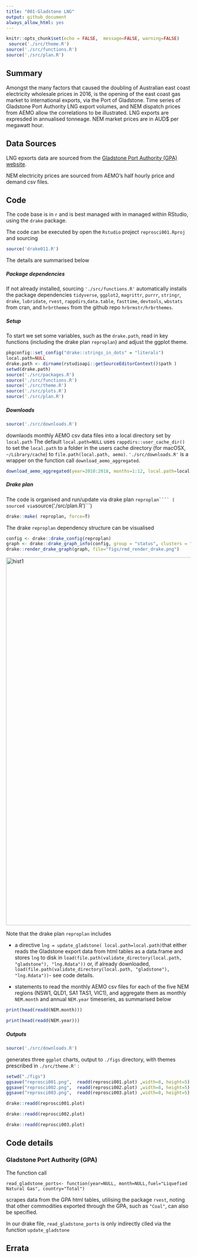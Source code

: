 ```yaml
---
title: "001-Gladstone LNG"
output: github_document
always_allow_html: yes
---
```


```r
knitr::opts_chunk$set(echo = FALSE,  message=FALSE, warning=FALSE)
 source('./src/theme.R')
source('./src/functions.R')
source('./src/plan.R')

```

## Summary

Amongst the many factors that caused the doubling of Australian east coast electricity wholesale prices in 2016, is the opening of the east coast gas market to international exports, via the Port of Gladstone. 
Time series of Gladstone Port Authority LNG export volumes, and NEM  dispatch prices from AEMO allow  the correlations to be illustrated.
LNG exports are expresded in annualised tonneage. NEM market prices are in AUD$ per megawatt hour.


## Data Sources

LNG epxorts data are sourced from the [Gladstone Port Authority (GPA)  website](http://content1.gpcl.com.au/viewcontent/CargoComparisonsSelection/CargoComparisonsSelection.aspx). 

NEM electricity prices are sourced from AEMO's half hourly price and demand csv files.


## Code

The code base is in ```r``` and is best managed with in managed within RStudio, using   the ```drake``` package.

The code can be executed by open the ```Rstudio``` project  ```reprosci001.Rproj```
and sourcing 
```r
source('drake011.R')
```
The details are summarised below 

##### Package dependencies

If not already installed, sourcing ```'./src/functions.R'``` automatically installs the package dependencies 
```tidyverse```, ```ggplot2```, ```magrittr```, ```purrr```, ```stringr```, ```drake```, ```lubridate```, ```rvest```, ```rappdirs```,```data.table```, ```fasttime```, ```devtools```, ```wbstats``` 
 from cran, and ```hrbrthemes``` from the github repo ```hrbrmstr/hrbrthemes```.



##### Setup

To start we  set some variables, such as the ```drake.path```, read in key functions (including the drake plan ```reproplan```) and adjust the ggplot theme.

```r
pkgconfig::set_config("drake::strings_in_dots" = "literals")
local.path=NULL
drake.path <- dirname(rstudioapi::getSourceEditorContext()$path )
setwd(drake.path)
source('./src/packages.R')
source('./src/functions.R')
source('./src/theme.R')
source('./src/plots.R')
source('./src/plan.R')
``` 

##### Downloads
 
```r
source('./src/downloads.R')
``` 

downlaods monthly AEMO csv data files  into a local directory set by 
``` local.path```
The default ``` local.path=NULL``` uses ```rappdirs::user_cache_dir()``` to set the ```local.path``` to a folder in the users cache directory (for macOSX, ```~/Library/cache```) to ```file.path(local.path, aemo)```.  ```'./src/downloads.R'```  is a wrapper on the function call ```download_aemo_aggregated```.

```r
download_aemo_aggregated(year=2010:2018, months=1:12, local.path=local.path)
```



##### Drake plan

The code is organised and run/update via drake plan ```reproplan```` ( sourced via ```source('./src/plan.R')```)

```r
drake::make( reproplan, force=T)
```

The drake ```reproplan``` dependency structure can be visualised 
```r
config <- drake::drake_config(reproplan)
graph <- drake::drake_graph_info(config, group = "status", clusters = "imported")
drake::render_drake_graph(graph, file="figs/rmd_render_drake.png")
```

<img src="./figs/rmd_render_drake.png" alt="hist1" align="center" style = "border: none; float: center;" width = "1000px">


Note that the drake plan ```reproplan``` includes 

*  a directive ```lng = update_gladstone( local.path=local.path)```that either reads the Gladstone export data from html tables as a data.frame and stores ```lng``` to disk in   ```load(file.path(validate_directory(local.path, "gladstone"), "lng.Rdata"))``` or, if already downloaded, ```load(file.path(validate_directory(local.path, "gladstone"), "lng.Rdata"))```- see code details.


* statements to read the monthly AEMO csv files for each of the five NEM regions (NSW1, QLD1, SA1 TAS1, VIC1), and aggregate them as monthly ```NEM.month``` and annual ```NEM.year``` timeseries, as summarised below

```r
print(head(readd(NEM.month)))
```

```r
print(head(readd(NEM.year)))
```




##### Outputs

```r
source('./src/downloads.R')
``` 

generates three ```ggplot``` charts, output to ```./figs``` directory, with themes  prescribed in ```./src/theme.R'``` :

```r
setwd("./figs")
ggsave("reprosci001.png",  readd(reprosci001.plot) ,width=8, height=5) 
ggsave("reprosci002.png",  readd(reprosci002.plot) ,width=8, height=5) 
ggsave("reprosci003.png",  readd(reprosci003.plot) ,width=8, height=5) 
```


```r
drake::readd(reprosci001.plot)
```


```r
drake::readd(reprosci002.plot)
```

```r
drake::readd(reprosci003.plot)
```

## Code details

### Gladstone Port Authority (GPA)

The function call

``` read_gladstone_ports<- function(year=NULL, month=NULL,fuel="Liquefied Natural Gas", country="Total")```

scrapes data from the GPA html tables, utilising the package ```rvest```, noting that other commodities exported through the GPA, such as ```"Coal"```, can also be specified.

In our drake file, ```read_gladstone_ports``` is only indirectly clled via the function ```update_gladstone```

## Errata
